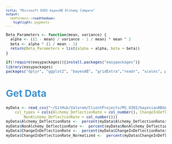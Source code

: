 ```yaml
---
title: "Microsoft O365 bayesAB Alchemy Compare"
output:
  rmdformats::readthedown:
    highlight: pygments
---
```


<style type="text/css">
p{ /* Normal  */
   font-size: 12px;
}
body{ /* Normal  */
   font-size: 12px;
}
td {  /* Table  */
   font-size: 10px;
}
h1 { /* Header 1 */
 font-size: 26px;
 color: #4294ce;
}
h2 { /* Header 2 */
 font-size: 22px;
}
h3 { /* Header 3 */
 font-size: 18px;
}
code.r{ /* Code block */
  font-size: 10px;
}
pre { /* Code block */
  font-size: 10px
}
#table-of-contents h2 {
background-color: #4294ce;
}
#table-of-contents{
background: #688FAD;
}
#nav-top span.glyphicon{
color: #4294ce;
}
#postamble{
background: #4294ce;
border-top: ;
}
</style>

```r
Beta_Parameters <- function(mean, variance) {
  alpha <- ((1 - mean) / variance - 1 / mean) * mean ^ 2
  beta <- alpha * (1 / mean - 1)
  return(Beta_Parameters = list(alpha = alpha, beta = beta))
}
```

```r
if(!require(easypackages)){install.packages("easypackages")}
library(easypackages)
packages("dplyr", "ggplot2", "bayesAB", "gridExtra","readr", "scales", prompt = FALSE)
```

#  Get Data

```r
myData <- read_csv("~/GitHub/Valorem/ClientProjects/MS_O365/bayesianABdata.csv", 
    col_types = cols(Alchemy_DeflectionRate = col_number(), ChangeInDeflectionRate = col_number(), 
        NonAlchemy_DeflectionRate = col_number()))
myData$Alchemy_DeflectionRate <-  percent(myData$Alchemy_DeflectionRate/100)
myData$NonAlchemy_DeflectionRate <-  percent(myData$NonAlchemy_DeflectionRate/100)
myData$ChangeInDeflectionRate <-  percent(myData$ChangeInDeflectionRate/100)
myData$ChangeInDeflectionRate_Normalized <-  percent(myData$ChangeInDeflectionRate_Normalized/100)
```

